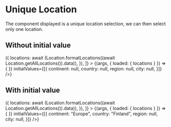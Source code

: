 

<Meta
  title="Mapping App/Basic/Picker/Location/Unique Location"
  component={UniqueLocationPicker}
  decorators={[withChakra]}
/>

# Unique Location

The component displayed is a unique location selection, we can then select only one location.

## Without initial value

<Canvas>
  <Story
    name="Without initial value"
    height="250px"
    inline={false}
    loaders={[
      async () => ({
        locations: await (Location.formatLocations((await Location.getAllLocations()).data)),
      }),
    ]}
  >
    {(args, { loaded: { locations } }) => <UniqueLocationPicker
      {...args}
      locationsList={locations}
      onChange={() => {
      }}
      initialValues={[{
        continent: null,
        country: null,
        region: null,
        city: null,
      }]}
    />}
  </Story>
</Canvas>

<ArgsTable story="Without initial value" />

## With initial value

<Canvas>
  <Story
    name="With initial value"
    height="250px"
    inline={false}
    loaders={[
      async () => ({
        locations: await (Location.formatLocations((await Location.getAllLocations()).data)),
      }),
    ]}
  >
    {(args, { loaded: { locations } }) => <UniqueLocationPicker
      {...args}
      locationsList={locations}
      onChange={() => {
      }}
      initialValues={[{
        continent: "Europe",
        country: "Finland",
        region: null,
        city: null,
      }]}
    />}
  </Story>
</Canvas>

<ArgsTable story="With initial value" />
